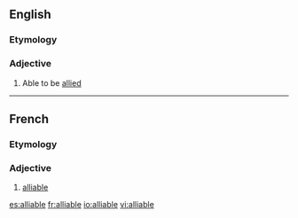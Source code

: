==English==

===Etymology===
{{suffix|ally|able|lang=en}}

===Adjective===
{{en-adj}}
# Able to be [[allied]]

----

==French==

===Etymology===
{{suffix|allier|able|lang=fr}}

===Adjective===
{{fr-adj}}

# [[#English|alliable]]

[[es:alliable]]
[[fr:alliable]]
[[io:alliable]]
[[vi:alliable]]